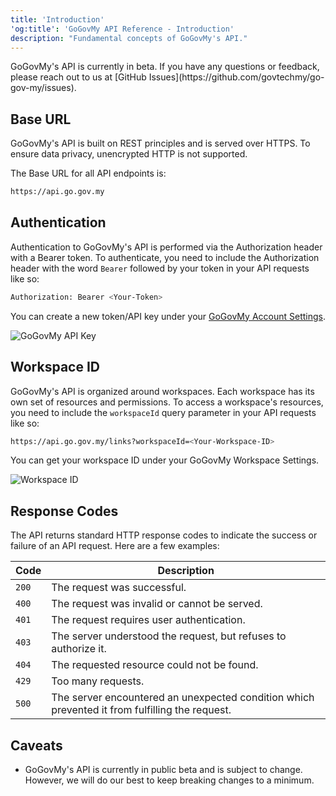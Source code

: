```yaml
---
title: 'Introduction'
'og:title': 'GoGovMy API Reference - Introduction'
description: "Fundamental concepts of GoGovMy's API."
---
```


<Info>
  GoGovMy's API is currently in beta. If you have any questions or feedback,
  please reach out to us at [GitHub
  Issues](https://github.com/govtechmy/go-gov-my/issues).
</Info>

## Base URL

GoGovMy's API is built on REST principles and is served over HTTPS. To ensure data privacy, unencrypted HTTP is not supported.

The Base URL for all API endpoints is:

```bash Terminal
https://api.go.gov.my
```

## Authentication

Authentication to GoGovMy's API is performed via the Authorization header with a Bearer token. To authenticate, you need to include the Authorization header with the word `Bearer` followed by your token in your API requests like so:

```bash Terminal
Authorization: Bearer <Your-Token>
```

You can create a new token/API key under your [GoGovMy Account Settings](https://app.go.gov.my/settings/tokens).

<Frame>
  <img src="/images/gogovmy-api-key.png" alt="GoGovMy API Key" />
</Frame>

## Workspace ID

GoGovMy's API is organized around workspaces. Each workspace has its own set of resources and permissions. To access a workspace's resources, you need to include the `workspaceId` query parameter in your API requests like so:

```bash Terminal
https://api.go.gov.my/links?workspaceId=<Your-Workspace-ID>
```

You can get your workspace ID under your GoGovMy Workspace Settings.

<Frame>
  <img src="/images/gogovmy-workspace-id.png" alt="Workspace ID" />
</Frame>

## Response Codes

The API returns standard HTTP response codes to indicate the success or failure of an API request. Here are a few examples:

| Code  | Description                                                                                    |
| ----- | ---------------------------------------------------------------------------------------------- |
| `200` | The request was successful.                                                                    |
| `400` | The request was invalid or cannot be served.                                                   |
| `401` | The request requires user authentication.                                                      |
| `403` | The server understood the request, but refuses to authorize it.                                |
| `404` | The requested resource could not be found.                                                     |
| `429` | Too many requests.                                                                             |
| `500` | The server encountered an unexpected condition which prevented it from fulfilling the request. |

## Caveats

- GoGovMy's API is currently in public beta and is subject to change. However, we will do our best to keep breaking changes to a minimum.
